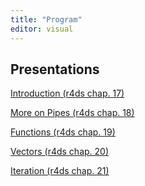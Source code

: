 ```yaml
---
title: "Program"
editor: visual
---
```


## Presentations

[Introduction (r4ds chap. 17)](intro-program/intro-program.qmd)

[More on Pipes (r4ds chap. 18)](pipes-cont/pipes-cont.qmd)

[Functions (r4ds chap. 19)](functions/functions.qmd)

[Vectors (r4ds chap. 20)](vectors/vectors.qmd)

[Iteration (r4ds chap. 21)](iteration/iteration.qmd)
